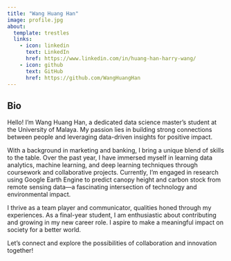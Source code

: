 ```yaml
---
title: "Wang Huang Han"
image: profile.jpg
about: 
  template: trestles
  links: 
    - icon: linkedin
      text: LinkedIn
      href: https://www.linkedin.com/in/huang-han-harry-wang/
    - icon: github
      text: GitHub
      href: https://github.com/WangHuangHan
---
```


::: {.column-page}

## Bio

Hello! I'm Wang Huang Han, a dedicated data science master's student at the University of Malaya. My passion lies in building strong connections between people and leveraging data-driven insights for positive impact.

With a background in marketing and banking, I bring a unique blend of skills to the table. Over the past year, I have immersed myself in learning data analytics, machine learning, and deep learning techniques through coursework and collaborative projects. Currently, I'm engaged in research using Google Earth Engine to predict canopy height and carbon stock from remote sensing data---a fascinating intersection of technology and environmental impact.

I thrive as a team player and communicator, qualities honed through my experiences. As a final-year student, I am enthusiastic about contributing and growing in my new career role. I aspire to make a meaningful impact on society for a better world.

Let's connect and explore the possibilities of collaboration and innovation together!

:::
